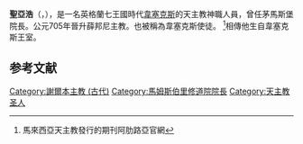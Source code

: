{{expand|time=2013-08-31T12:09:41+00:00}}
'''聖亞浩'''（{{lang-en|Aldhelm}}，{{bd|639年||709年|5月25日}}），是一名英格蘭七王國時代[[韋塞克斯|韋塞克斯]]的天主教神職人員，曾任茅馬斯堡院長。公元705年晉升薛邦尼主教。也被稱為韋塞克斯使徒。 <ref>{{cite web|title=適合男孩子使用的聖名|url=http://www.alleluiarcmiri.cdc.net.my/chname/chname-boy.html|deadurl=yes|archiveurl=https://web.archive.org/web/20140419115218/http://www.alleluiarcmiri.cdc.net.my/chname/chname-boy.html|archivedate=2014-04-19|accessdate=2013-08-30}}馬來西亞天主教發行的期刊阿肋路亞官網</ref>相傳他生自韋塞克斯王室。

==参考文献==
{{reflist}}

{{Authority control}}
{{DEFAULTSORT:Aldhelm}}
[[Category:謝爾本主教_(古代)|Category:謝爾本主教 (古代)]]
[[Category:馬姆斯伯里修道院院長|Category:馬姆斯伯里修道院院長]]
[[Category:天主教圣人|Category:天主教圣人]]